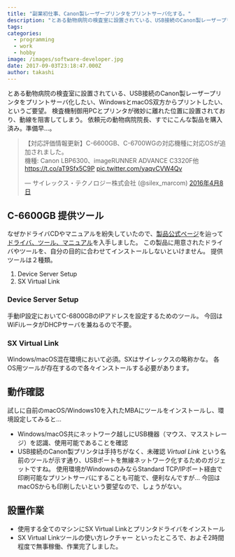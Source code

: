 ```yaml
---
title: "副業初仕事、Canon製レーザープリンタをプリントサーバ化する。"
description: "とある動物病院の検査室に設置されている、USB接続のCanon製レーザープリンタをプリントサーバ化したい、WindowsとmacOS双方からプリントしたい、とい..."
tags:
categories:
  - programming
  - work
  - hobby
image: /images/software-developer.jpg
date: 2017-09-03T23:18:47.000Z
author: takashi
---
```




とある動物病院の検査室に設置されている、USB接続のCanon製レーザープリンタをプリントサーバ化したい、WindowsとmacOS双方からプリントしたい、というご要望。
検査機制御用PCとプリンタが微妙に離れた位置に設置されており、動線を阻害してしまう。
依頼元の動物病院院長、すでにこんな製品を購入済み。準備早…。
<blockquote class="twitter-tweet" data-lang="ja"><p lang="ja" dir="ltr">【対応評価情報更新】C-6600GB、C-6700WGの対応機種に対応OSが追加されました。<br />機種: Canon LBP6300、imageRUNNER ADVANCE C3320F他<a href="https://t.co/aT9Sfx5C9P">https://t.co/aT9Sfx5C9P</a> <a href="https://t.co/yaqvCVW4Qv">pic.twitter.com/yaqvCVW4Qv</a></p>&mdash; サイレックス・テクノロジー株式会社 (@silex_marcom) <a href="https://twitter.com/silex_marcom/status/718327867822706688">2016年4月8日</a></blockquote>

## C-6600GB 提供ツール
なぜかドライバCDやマニュアルを紛失していたので、[製品公式ページ](http://www.silex.jp/support/old/c6600gb.html)を辿って[ドライバ、ツール、マニュアル](http://www.silex.jp/sys/download_list1.html?product_category=6&amp;product_name=326&amp;button=%E8%A1%A8%E7%A4%BA)を入手しました。
この製品に用意されたドライバやツールを、自分の目的に合わせてインストールしないといけません。
提供ツールは２種類。
1. Device Server Setup
2. SX Virtual Link
### Device Server Setup
手動IP設定においてC-6800GBのIPアドレスを設定するためのツール。
今回はWiFiルータがDHCPサーバを兼ねるので不要。
### SX Virtual Link
Windows/macOS混在環境において必須。SXはサイレックスの略称かな。
各OS用ツールが存在するので各々インストールする必要があります。
## 動作確認
試しに自前のmacOS/Windows10を入れたMBAにツールをインストールし、環境設定してみると…
* Windows/macOS共にネットワーク越しにUSB機器（マウス、マスストレージ）を認識、使用可能であることを確認
* USB接続のCanon製プリンタは手持ちがなく、未確認
*Virtual Link* という名前のツールが示す通り、USBポートを無線ネットワーク化するためのガジェットですね。
使用環境がWindowsのみならStandard TCP/IPポート経由で印刷可能なプリントサーバにすることも可能で、便利なんですが…
今回はmacOSからも印刷したいという要望なので、しょうがない。
## 設置作業
* 使用する全てのマシンにSX Virtual Linkとプリンタドライバをインストール
* SX Virtual Linkツールの使い方レクチャー
といったところで、およそ2時間程度で無事稼働、作業完了しました。
